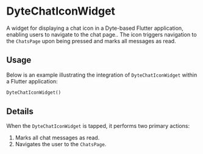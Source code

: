 # DyteChatIconWidget

A widget for displaying a chat icon in a Dyte-based Flutter application, enabling users to navigate to the chat page.. The icon triggers navigation to the `ChatsPage` upon being pressed and marks all messages as read.

## Usage

Below is an example illustrating the integration of `DyteChatIconWidget` within a Flutter application:

```dart
DyteChatIconWidget()
```

## Details

When the `DyteChatIconWidget` is tapped, it performs two primary actions:

1. Marks all chat messages as read.
2. Navigates the user to the `ChatsPage`.
